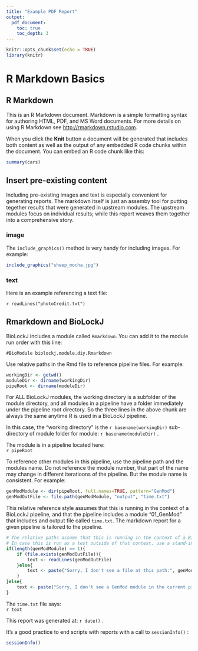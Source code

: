 ```yaml
---
title: "Example PDF Report"
output:
  pdf_document:
    toc: true
    toc_depth: 3
---
```


```r
knitr::opts_chunk$set(echo = TRUE)
library(knitr)
```

# R Markdown Basics

## R Markdown

This is an R Markdown document. Markdown is a simple formatting syntax for authoring HTML, PDF, and MS Word documents. For more details on using R Markdown see <http://rmarkdown.rstudio.com>.

When you click the **Knit** button a document will be generated that includes both content as well as the output of any embedded R code chunks within the document. You can embed an R code chunk like this:

```r
summary(cars)
```

## Insert pre-existing content

Including pre-existing images and text is especially convenient for generating reports.  The markdown itself is just an assemby tool for putting tegether results that were generated in upstream modules.  The upstream modules focus on individual results; while this report weaves them together into a comprehensive story.

### image

The `include_graphics()` method is very handy for including images.  For example:

```r
include_graphics("sheep_mocha.jpg")
```

### text

Here is an example referencing a text file:

``r readLines("photoCredit.txt")``


\newpage
## Rmarkdown and BioLockJ

BioLockJ includes a module called `Rmarkdown`.  You can add it to the module run order with this line:

`#BioModule biolockj.module.diy.Rmarkdown`

Use relative paths in the Rmd file to reference pipeline files.  For example:
```r
workingDir <- getwd()
moduleDir <- dirname(workingDir)
pipeRoot <- dirname(moduleDir)
```

For ALL BioLockJ modules, the working directory is a subfolder of the module directory, and all modules in a pipeline have a folder immediately under the pipeline root directory. So the three lines in the above chunk are always the same anytime R is used in a BioLockJ pipeline.

In this case, the "working directory" is the ``r basename(workingDir)`` sub-directory of module folder for module: ``r basename(moduleDir)`` .

The module is in a pipeline located here:                     
``r pipeRoot``

To reference other modules in this pipeline, use the pipeline path and the modules name.  Do not reference the module number, that part of the name may change in different iteratioons of the pipeline.  But the module name is consistent.  For example:
```r
genModModule <- dir(pipeRoot, full.names=TRUE, pattern="GenMod")
genModOutFile <- file.path(genModModule, "output", "time.txt")
```

This relative reference style assumes that this is running in the context of a BioLockJ pipeline, and that the pipeline includes a module "01_GenMod" that includes and output file called `time.txt`.  The markdown report for a given pipeline is tailored to the pipeline.

```r
# The relative paths assume that this is running in the context of a BioLockJ pipeline
# In case this is run as a test outside of that context, use a stand-in message instead of all-out failure.
if(length(genModModule) == 1){
    if (file.exists(genModOutFile)){
        text <- readLines(genModOutFile)
    }else{
        text <- paste("Sorry, I don't see a file at this path:", genModOutFile)
    }
}else{
    text <- paste("Sorry, I don't see a GenMod module in the current pipeline.")
}
```

The `time.txt` file says:                  
``r text``

This report was generated at: ``r date()`` .

\newpage
It's a good practice to end scripts with reports with a call to `sessionInfo()` :

```r
sessionInfo()
```
